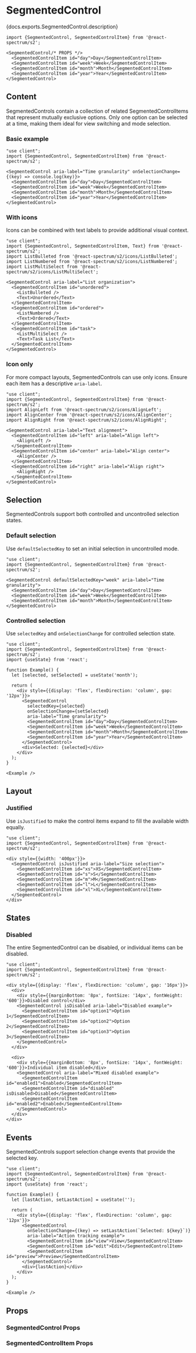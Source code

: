 

# SegmentedControl

<PageDescription>{docs.exports.SegmentedControl.description}</PageDescription>

```tsx render docs={docs.exports.SegmentedControl} links={docs.links} props={['isJustified', 'isDisabled']} initialProps={{'aria-label': 'Time granularity'}} type="s2"
import {SegmentedControl, SegmentedControlItem} from '@react-spectrum/s2';

<SegmentedControl/* PROPS */>
  <SegmentedControlItem id="day">Day</SegmentedControlItem>
  <SegmentedControlItem id="week">Week</SegmentedControlItem>
  <SegmentedControlItem id="month">Month</SegmentedControlItem>
  <SegmentedControlItem id="year">Year</SegmentedControlItem>
</SegmentedControl>
```

## Content

SegmentedControls contain a collection of related SegmentedControlItems that represent mutually exclusive options. Only one option can be selected at a time, making them ideal for view switching and mode selection.

### Basic example

```tsx render expanded
"use client";
import {SegmentedControl, SegmentedControlItem} from '@react-spectrum/s2';

<SegmentedControl aria-label="Time granularity" onSelectionChange={(key) => console.log(key)}>
  <SegmentedControlItem id="day">Day</SegmentedControlItem>
  <SegmentedControlItem id="week">Week</SegmentedControlItem>
  <SegmentedControlItem id="month">Month</SegmentedControlItem>
  <SegmentedControlItem id="year">Year</SegmentedControlItem>
</SegmentedControl>
```

### With icons

Icons can be combined with text labels to provide additional visual context.

```tsx render expanded
"use client";
import {SegmentedControl, SegmentedControlItem, Text} from '@react-spectrum/s2';
import ListBulleted from '@react-spectrum/s2/icons/ListBulleted';
import ListNumbered from '@react-spectrum/s2/icons/ListNumbered';
import ListMultiSelect from '@react-spectrum/s2/icons/ListMultiSelect';

<SegmentedControl aria-label="List organization">
  <SegmentedControlItem id="unordered">
    <ListBulleted />
    <Text>Unordered</Text>
  </SegmentedControlItem>
  <SegmentedControlItem id="ordered">
    <ListNumbered />
    <Text>Ordered</Text>
  </SegmentedControlItem>
  <SegmentedControlItem id="task">
    <ListMultiSelect />
    <Text>Task List</Text>
  </SegmentedControlItem>
</SegmentedControl>
```

### Icon only

For more compact layouts, SegmentedControls can use only icons. Ensure each item has a descriptive `aria-label`.

```tsx render expanded
"use client";
import {SegmentedControl, SegmentedControlItem} from '@react-spectrum/s2';
import AlignLeft from '@react-spectrum/s2/icons/AlignLeft';
import AlignCenter from '@react-spectrum/s2/icons/AlignCenter';
import AlignRight from '@react-spectrum/s2/icons/AlignRight';

<SegmentedControl aria-label="Text alignment">
  <SegmentedControlItem id="left" aria-label="Align left">
    <AlignLeft />
  </SegmentedControlItem>
  <SegmentedControlItem id="center" aria-label="Align center">
    <AlignCenter />
  </SegmentedControlItem>
  <SegmentedControlItem id="right" aria-label="Align right">
    <AlignRight />
  </SegmentedControlItem>
</SegmentedControl>
```

## Selection

SegmentedControls support both controlled and uncontrolled selection states.

### Default selection

Use `defaultSelectedKey` to set an initial selection in uncontrolled mode.

```tsx render expanded
"use client";
import {SegmentedControl, SegmentedControlItem} from '@react-spectrum/s2';

<SegmentedControl defaultSelectedKey="week" aria-label="Time granularity">
  <SegmentedControlItem id="day">Day</SegmentedControlItem>
  <SegmentedControlItem id="week">Week</SegmentedControlItem>
  <SegmentedControlItem id="month">Month</SegmentedControlItem>
</SegmentedControl>
```

### Controlled selection

Use `selectedKey` and `onSelectionChange` for controlled selection state.

```tsx render expanded
"use client";
import {SegmentedControl, SegmentedControlItem} from '@react-spectrum/s2';
import {useState} from 'react';

function Example() {
  let [selected, setSelected] = useState('month');

  return (
    <div style={{display: 'flex', flexDirection: 'column', gap: '12px'}}>
      <SegmentedControl 
        selectedKey={selected} 
        onSelectionChange={setSelected}
        aria-label="Time granularity">
        <SegmentedControlItem id="day">Day</SegmentedControlItem>
        <SegmentedControlItem id="week">Week</SegmentedControlItem>
        <SegmentedControlItem id="month">Month</SegmentedControlItem>
        <SegmentedControlItem id="year">Year</SegmentedControlItem>
      </SegmentedControl>
      <div>Selected: {selected}</div>
    </div>
  );
}

<Example />
```

## Layout

### Justified

Use `isJustified` to make the control items expand to fill the available width equally.

```tsx render expanded
"use client";
import {SegmentedControl, SegmentedControlItem} from '@react-spectrum/s2';

<div style={{width: '400px'}}>
  <SegmentedControl isJustified aria-label="Size selection">
    <SegmentedControlItem id="xs">XS</SegmentedControlItem>
    <SegmentedControlItem id="s">S</SegmentedControlItem>
    <SegmentedControlItem id="m">M</SegmentedControlItem>
    <SegmentedControlItem id="l">L</SegmentedControlItem>
    <SegmentedControlItem id="xl">XL</SegmentedControlItem>
  </SegmentedControl>
</div>
```

## States

### Disabled

The entire SegmentedControl can be disabled, or individual items can be disabled.

```tsx render expanded
"use client";
import {SegmentedControl, SegmentedControlItem} from '@react-spectrum/s2';

<div style={{display: 'flex', flexDirection: 'column', gap: '16px'}}>
  <div>
    <div style={{marginBottom: '8px', fontSize: '14px', fontWeight: '600'}}>Disabled control</div>
    <SegmentedControl isDisabled aria-label="Disabled example">
      <SegmentedControlItem id="option1">Option 1</SegmentedControlItem>
      <SegmentedControlItem id="option2">Option 2</SegmentedControlItem>
      <SegmentedControlItem id="option3">Option 3</SegmentedControlItem>
    </SegmentedControl>
  </div>
  
  <div>
    <div style={{marginBottom: '8px', fontSize: '14px', fontWeight: '600'}}>Individual item disabled</div>
    <SegmentedControl aria-label="Mixed disabled example">
      <SegmentedControlItem id="enabled1">Enabled</SegmentedControlItem>
      <SegmentedControlItem id="disabled" isDisabled>Disabled</SegmentedControlItem>
      <SegmentedControlItem id="enabled2">Enabled</SegmentedControlItem>
    </SegmentedControl>
  </div>
</div>
```

## Events

SegmentedControls support selection change events that provide the selected key.

```tsx render expanded
"use client";
import {SegmentedControl, SegmentedControlItem} from '@react-spectrum/s2';
import {useState} from 'react';

function Example() {
  let [lastAction, setLastAction] = useState('');

  return (
    <div style={{display: 'flex', flexDirection: 'column', gap: '12px'}}>
      <SegmentedControl 
        onSelectionChange={(key) => setLastAction(`Selected: ${key}`)}
        aria-label="Action tracking example">
        <SegmentedControlItem id="view">View</SegmentedControlItem>
        <SegmentedControlItem id="edit">Edit</SegmentedControlItem>
        <SegmentedControlItem id="preview">Preview</SegmentedControlItem>
      </SegmentedControl>
      <div>{lastAction}</div>
    </div>
  );
}

<Example />
```

## Props

### SegmentedControl Props
<PropTable component={docs.exports.SegmentedControl} links={docs.links} />

### SegmentedControlItem Props
<PropTable component={docs.exports.SegmentedControlItem} links={docs.links} />
